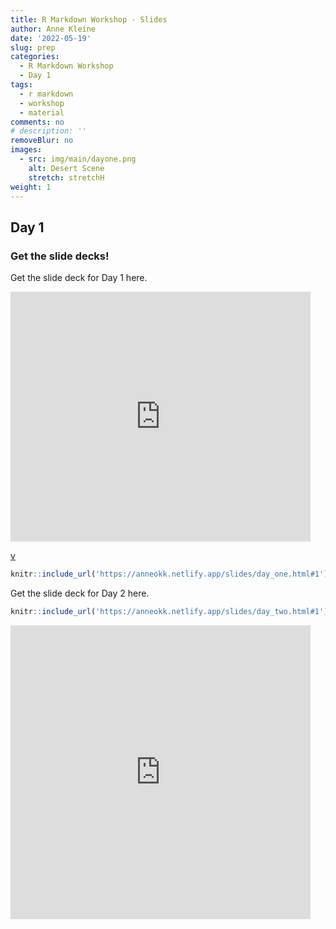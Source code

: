 ```yaml
---
title: R Markdown Workshop - Slides 
author: Anne Kleine
date: '2022-05-19'
slug: prep
categories:
  - R Markdown Workshop
  - Day 1
tags:
  - r markdown 
  - workshop 
  - material
comments: no
# description: ''
removeBlur: no
images:
  - src: img/main/dayone.png
    alt: Desert Scene
    stretch: stretchH
weight: 1
---
```


## Day 1

### Get the slide decks! 

Get the slide deck for Day 1 here.

<iframe src="https://giphy.com/embed/wpvnJFDdXsBmdvLxjG" width="480" height="400" frameBorder="0" class="giphy-embed" allowFullScreen></iframe><p><a href="https://giphy.com/gifs/theoffice-episode-1-the-office-tv-wpvnJFDdXsBmdvLxjG">v</a></p>


```r
knitr::include_url('https://anneokk.netlify.app/slides/day_one.html#1') 
```


Get the slide deck for Day 2 here.

```r
knitr::include_url('https://anneokk.netlify.app/slides/day_two.html#1') 
```


<iframe src="https://giphy.com/embed/Gj2iZfSI1rMmQ" width="480" height="470" frameBorder="0" class="giphy-embed" allowFullScreen></iframe><p><a href="https://giphy.com/gifs/Gj2iZfSI1rMmQ"></a></p>

